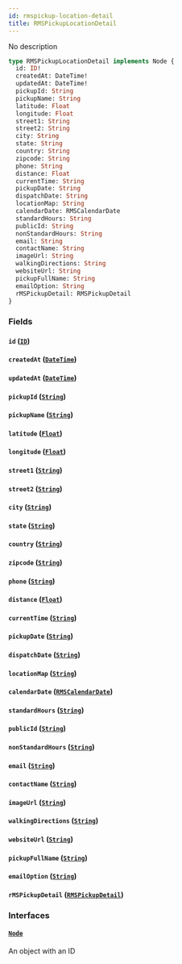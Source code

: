 ```yaml
---
id: rmspickup-location-detail
title: RMSPickupLocationDetail
---
```


No description

```graphql
type RMSPickupLocationDetail implements Node {
  id: ID!
  createdAt: DateTime!
  updatedAt: DateTime!
  pickupId: String
  pickupName: String
  latitude: Float
  longitude: Float
  street1: String
  street2: String
  city: String
  state: String
  country: String
  zipcode: String
  phone: String
  distance: Float
  currentTime: String
  pickupDate: String
  dispatchDate: String
  locationMap: String
  calendarDate: RMSCalendarDate
  standardHours: String
  publicId: String
  nonStandardHours: String
  email: String
  contactName: String
  imageUrl: String
  walkingDirections: String
  websiteUrl: String
  pickupFullName: String
  emailOption: String
  rMSPickupDetail: RMSPickupDetail
}
```

### Fields

#### `id` ([`ID`](../order-view-service/scalars/id))

#### `createdAt` ([`DateTime`](../order-view-service/scalars/date-time))

#### `updatedAt` ([`DateTime`](../order-view-service/scalars/date-time))

#### `pickupId` ([`String`](../order-view-service/scalars/string))

#### `pickupName` ([`String`](../order-view-service/scalars/string))

#### `latitude` ([`Float`](../order-view-service/scalars/float))

#### `longitude` ([`Float`](../order-view-service/scalars/float))

#### `street1` ([`String`](../order-view-service/scalars/string))

#### `street2` ([`String`](../order-view-service/scalars/string))

#### `city` ([`String`](../order-view-service/scalars/string))

#### `state` ([`String`](../order-view-service/scalars/string))

#### `country` ([`String`](../order-view-service/scalars/string))

#### `zipcode` ([`String`](../order-view-service/scalars/string))

#### `phone` ([`String`](../order-view-service/scalars/string))

#### `distance` ([`Float`](../order-view-service/scalars/float))

#### `currentTime` ([`String`](../order-view-service/scalars/string))

#### `pickupDate` ([`String`](../order-view-service/scalars/string))

#### `dispatchDate` ([`String`](../order-view-service/scalars/string))

#### `locationMap` ([`String`](../order-view-service/scalars/string))

#### `calendarDate` ([`RMSCalendarDate`](../order-view-service/objects/rmscalendar-date))

#### `standardHours` ([`String`](../order-view-service/scalars/string))

#### `publicId` ([`String`](../order-view-service/scalars/string))

#### `nonStandardHours` ([`String`](../order-view-service/scalars/string))

#### `email` ([`String`](../order-view-service/scalars/string))

#### `contactName` ([`String`](../order-view-service/scalars/string))

#### `imageUrl` ([`String`](../order-view-service/scalars/string))

#### `walkingDirections` ([`String`](../order-view-service/scalars/string))

#### `websiteUrl` ([`String`](../order-view-service/scalars/string))

#### `pickupFullName` ([`String`](../order-view-service/scalars/string))

#### `emailOption` ([`String`](../order-view-service/scalars/string))

#### `rMSPickupDetail` ([`RMSPickupDetail`](../order-view-service/objects/rmspickup-detail))

### Interfaces

#### [`Node`](../order-view-service/interfaces/node)

An object with an ID

